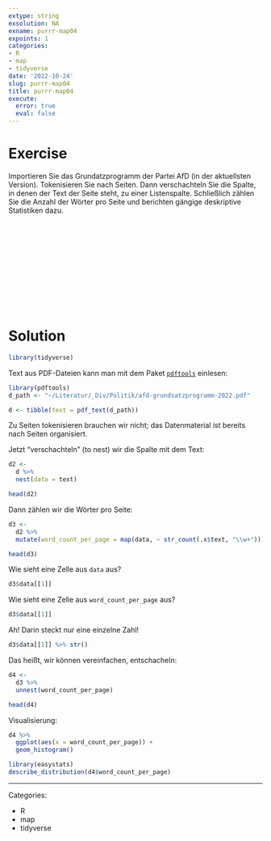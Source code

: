 ```yaml
---
extype: string
exsolution: NA
exname: purrr-map04
expoints: 1
categories:
- R
- map
- tidyverse
date: '2022-10-24'
slug: purrr-map04
title: purrr-map04
execute: 
  error: true
  eval: false
---
```





# Exercise

Importieren Sie das Grundatzprogramm der Partei AfD (in der aktuellsten Version). 
Tokenisieren Sie nach Seiten. 
Dann verschachteln Sie die Spalte, in denen der Text der Seite steht, zu einer Listenspalte.
Schließlich zählen Sie die Anzahl der Wörter pro Seite und berichten gängige deskriptive Statistiken dazu.








</br>
</br>
</br>
</br>
</br>
</br>
</br>
</br>
</br>
</br>

# Solution

```r
library(tidyverse)
```

Text aus PDF-Dateien kann man mit dem Paket [`pdftools`](https://docs.ropensci.org/pdftools/) einlesen:

```r
library(pdftools)
d_path <- "~/Literatur/_Div/Politik/afd-grundsatzprogramm-2022.pdf"

d <- tibble(text = pdf_text(d_path))
```




Zu Seiten tokenisieren brauchen wir nicht; das Datenmaterial ist bereits nach Seiten organisiert.

Jetzt "verschachteln" (to nest) wir die Spalte mit dem Text:

```r
d2 <-
  d %>% 
  nest(data = text)

head(d2)
```



Dann zählen wir die Wörter pro Seite:


```r
d3 <-
  d2 %>% 
  mutate(word_count_per_page = map(data, ~ str_count(.x$text, "\\w+")))

head(d3)
```
Wie sieht eine Zelle aus `data` aus?


```r
d3$data[[1]]
```

Wie sieht eine Zelle aus `word_count_per_page` aus?

```r
d3$data[[1]]
```

Ah! Darin steckt nur eine einzelne Zahl!

```r
d3$data[[1]] %>% str()
```


Das heißt, wir können vereinfachen, entschacheln:

```r
d4 <-
  d3 %>% 
  unnest(word_count_per_page)

head(d4)
```

Visualisierung:

```r
d4 %>% 
  ggplot(aes(x = word_count_per_page)) +
  geom_histogram()
```


```r
library(easystats)
describe_distribution(d4$word_count_per_page)
```





---

Categories: 

- R
- map
- tidyverse

